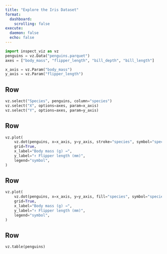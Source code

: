 ```yaml
---
title: "Explore the Iris Dataset"
format: 
  dashboard:
    scrolling: false
execute:
  daemon: false
  echo: false
---
```


```python
import inspect_viz as vz
penguins = vz.Data("penguins.parquet")
axes = ["body_mass", "flipper_length", "bill_depth", "bill_length"]

x_axis = vz.Param("body_mass")
y_axis = vz.Param("flipper_length")
```

## Row {.toolbar}

```python
vz.select("Species", penguins, column="species")
vz.select("X", options=axes, param=x_axis)
vz.select("Y", options=axes, param=y_axis)
```

## Row

```python
vz.plot(
    vz.dot(penguins, x=x_axis, y=y_axis, stroke="species", symbol="species"),
    grid=True,
    x_label="Body mass (g) →",
    y_label="↑ Flipper length (mm)",
    legend="symbol",
)
```

## Row

```python
vz.plot(
    vz.dot(penguins, x=x_axis, y=y_axis, fill="species", symbol="species"),
    grid=True,
    x_label="Body mass (g) →",
    y_label="↑ Flipper length (mm)",
    legend="symbol",
)
```

## Row

```python
vz.table(penguins)
```